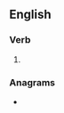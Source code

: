 ==English==

===Verb===
{{head|en|present participle}}

# {{present participle of|hibernate|lang=en|nocat=1}}

===Anagrams===
* {{anagrams|en|a=abeghiinnrt|breathing in|inbreathing}}